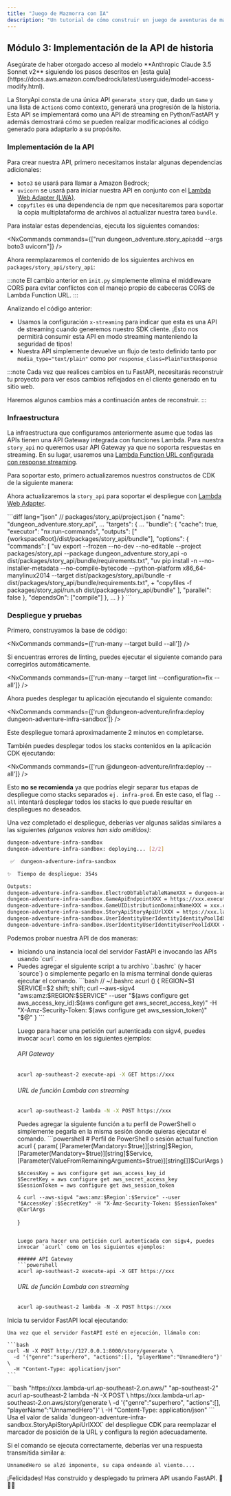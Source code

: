 ```yaml
---
title: "Juego de Mazmorra con IA"
description: "Un tutorial de cómo construir un juego de aventuras de mazmorra con IA usando el @aws/nx-plugin."
---
```






## Módulo 3: Implementación de la API de historia

<Aside type="caution">
Asegúrate de haber otorgado acceso al modelo **Anthropic Claude 3.5 Sonnet v2** siguiendo los pasos descritos en [esta guía](https://docs.aws.amazon.com/bedrock/latest/userguide/model-access-modify.html).
</Aside>

La StoryApi consta de una única API `generate_story` que, dado un `Game` y una lista de `Action`s como contexto, generará una progresión de la historia. Esta API se implementará como una API de streaming en Python/FastAPI y además demostrará cómo se pueden realizar modificaciones al código generado para adaptarlo a su propósito.

### Implementación de la API

Para crear nuestra API, primero necesitamos instalar algunas dependencias adicionales:

- `boto3` se usará para llamar a Amazon Bedrock;
- `uvicorn` se usará para iniciar nuestra API en conjunto con el [Lambda Web Adapter (LWA)](https://github.com/awslabs/aws-lambda-web-adapter).
- `copyfiles` es una dependencia de npm que necesitaremos para soportar la copia multiplataforma de archivos al actualizar nuestra tarea `bundle`.

Para instalar estas dependencias, ejecuta los siguientes comandos:

<NxCommands commands={["run dungeon_adventure.story_api:add --args boto3 uvicorn"]} />
<InstallCommand pkg="copyfiles" dev />

Ahora reemplazaremos el contenido de los siguientes archivos en `packages/story_api/story_api`:

<Tabs>
<TabItem label="main.py">
<E2ECode path="dungeon-adventure/3/main.py.template" lang="python" />
</TabItem>
<TabItem label="init.py">
<E2ECode path="dungeon-adventure/3/init.py.template" lang="python" />

:::note
El cambio anterior en `init.py` simplemente elimina el middleware CORS para evitar conflictos con el manejo propio de cabeceras CORS de Lambda Function URL.
:::

</TabItem>
</Tabs>

Analizando el código anterior:

- Usamos la configuración `x-streaming` para indicar que esta es una API de streaming cuando generemos nuestro SDK cliente. ¡Esto nos permitirá consumir esta API en modo streaming manteniendo la seguridad de tipos!
- Nuestra API simplemente devuelve un flujo de texto definido tanto por `media_type="text/plain"` como por `response_class=PlainTextResponse`

:::note
Cada vez que realices cambios en tu FastAPI, necesitarás reconstruir tu proyecto para ver esos cambios reflejados en el cliente generado en tu sitio web.

Haremos algunos cambios más a continuación antes de reconstruir.
:::

### Infraestructura

La <Link path="get_started/tutorials/dungeon-game/1#game-ui-infrastructure">infraestructura que configuramos anteriormente</Link> asume que todas las APIs tienen una API Gateway integrada con funciones Lambda. Para nuestra `story_api` no queremos usar API Gateway ya que no soporta respuestas en streaming. En su lugar, usaremos una [Lambda Function URL configurada con response streaming](https://docs.aws.amazon.com/lambda/latest/dg/configuration-response-streaming.html).

Para soportar esto, primero actualizaremos nuestros constructos de CDK de la siguiente manera:

<Tabs>
<TabItem label="story-api.ts">
<E2ECode path="dungeon-adventure/3/story-api.ts.template" lang="typescript" />
</TabItem>
<TabItem label="application-stack.ts">
<E2EDiff before="dungeon-adventure/2/stacks/application-stack.ts.template" after="dungeon-adventure/3/application-stack.ts.template" lang="typescript" />
</TabItem>
</Tabs>

Ahora actualizaremos la `story_api` para soportar el despliegue con [Lambda Web Adapter](https://github.com/awslabs/aws-lambda-web-adapter).

<Tabs>
<TabItem label="run.sh">
<E2ECode path="dungeon-adventure/3/run.sh.template" lang="bash" />
</TabItem>
<TabItem label="project.json">
```diff lang="json"
// packages/story_api/project.json
{
  "name": "dungeon_adventure.story_api",
  ...
  "targets": {
    ...
    "bundle": {
      "cache": true,
      "executor": "nx:run-commands",
      "outputs": ["{workspaceRoot}/dist/packages/story_api/bundle"],
      "options": {
        "commands": [
          "uv export --frozen --no-dev --no-editable --project packages/story_api --package dungeon_adventure.story_api -o dist/packages/story_api/bundle/requirements.txt",
          "uv pip install -n --no-installer-metadata --no-compile-bytecode --python-platform x86_64-manylinux2014 --target dist/packages/story_api/bundle -r dist/packages/story_api/bundle/requirements.txt",
+          "copyfiles -f packages/story_api/run.sh dist/packages/story_api/bundle"
        ],
        "parallel": false
      },
      "dependsOn": ["compile"]
    },
    ...
  }
}
```
</TabItem>
</Tabs>

### Despliegue y pruebas

Primero, construyamos la base de código:

<NxCommands commands={['run-many --target build --all']} />

<Aside type="tip">
Si encuentras errores de linting, puedes ejecutar el siguiente comando para corregirlos automáticamente.

<NxCommands commands={['run-many --target lint --configuration=fix --all']} />
</Aside>

Ahora puedes desplegar tu aplicación ejecutando el siguiente comando:

<NxCommands commands={['run @dungeon-adventure/infra:deploy dungeon-adventure-infra-sandbox']} />

Este despliegue tomará aproximadamente 2 minutos en completarse.

<Drawer title="Comando de despliegue" trigger="También puedes desplegar todos los stacks a la vez. Haz clic aquí para más detalles.">

También puedes desplegar todos los stacks contenidos en la aplicación CDK ejecutando:

<NxCommands commands={['run @dungeon-adventure/infra:deploy --all']} />

Esto **no se recomienda** ya que podrías elegir separar tus etapas de despliegue como stacks separados `ej. infra-prod`. En este caso, el flag `--all` intentará desplegar todos los stacks lo que puede resultar en despliegues no deseados.

</Drawer>

Una vez completado el despliegue, deberías ver algunas salidas similares a las siguientes _(algunos valores han sido omitidos)_:

```bash
dungeon-adventure-infra-sandbox
dungeon-adventure-infra-sandbox: deploying... [2/2]

 ✅  dungeon-adventure-infra-sandbox

✨  Tiempo de despliegue: 354s

Outputs:
dungeon-adventure-infra-sandbox.ElectroDbTableTableNameXXX = dungeon-adventure-infra-sandbox-ElectroDbTableXXX-YYY
dungeon-adventure-infra-sandbox.GameApiEndpointXXX = https://xxx.execute-api.region.amazonaws.com/prod/
dungeon-adventure-infra-sandbox.GameUIDistributionDomainNameXXX = xxx.cloudfront.net
dungeon-adventure-infra-sandbox.StoryApiStoryApiUrlXXX = https://xxx.lambda-url.ap-southeast-2.on.aws/
dungeon-adventure-infra-sandbox.UserIdentityUserIdentityIdentityPoolIdXXX = region:xxx
dungeon-adventure-infra-sandbox.UserIdentityUserIdentityUserPoolIdXXX = region_xxx
```

Podemos probar nuestra API de dos maneras:
<ul>
<li>Iniciando una instancia local del servidor FastAPI e invocando las APIs usando `curl`.</li>
<li>
<Drawer title="Curl con Sigv4 habilitado" trigger="Llamando a la API desplegada usando curl con Sigv4 directamente">

<Tabs>
  <TabItem label="Bash/Linux/macOS">
Puedes agregar el siguiente script a tu archivo `.bashrc` (y hacer `source`) o simplemente pegarlo en la misma terminal donde quieras ejecutar el comando.
```bash
// ~/.bashrc
acurl () {
    REGION=$1
    SERVICE=$2
    shift; shift;
    curl --aws-sigv4 "aws:amz:$REGION:$SERVICE" --user "$(aws configure get aws_access_key_id):$(aws configure get aws_secret_access_key)" -H "X-Amz-Security-Token: $(aws configure get aws_session_token)" "$@"
}
```

Luego para hacer una petición curl autenticada con sigv4, puedes invocar `acurl` como en los siguientes ejemplos:

###### API Gateway
```bash
acurl ap-southeast-2 execute-api -X GET https://xxx
```

###### URL de función Lambda con streaming
```bash
acurl ap-southeast-2 lambda -N -X POST https://xxx
```
  </TabItem>
  <TabItem label="Windows PowerShell">
Puedes agregar la siguiente función a tu perfil de PowerShell o simplemente pegarla en la misma sesión donde quieras ejecutar el comando.
```powershell
# Perfil de PowerShell o sesión actual
function acurl {
    param(
        [Parameter(Mandatory=$true)][string]$Region,
        [Parameter(Mandatory=$true)][string]$Service,
        [Parameter(ValueFromRemainingArguments=$true)][string[]]$CurlArgs
    )

    $AccessKey = aws configure get aws_access_key_id
    $SecretKey = aws configure get aws_secret_access_key
    $SessionToken = aws configure get aws_session_token

    & curl --aws-sigv4 "aws:amz:$Region`:$Service" --user "$AccessKey`:$SecretKey" -H "X-Amz-Security-Token: $SessionToken" @CurlArgs
}
```

Luego para hacer una petición curl autenticada con sigv4, puedes invocar `acurl` como en los siguientes ejemplos:

###### API Gateway
```powershell
acurl ap-southeast-2 execute-api -X GET https://xxx
```

###### URL de función Lambda con streaming
```powershell
acurl ap-southeast-2 lambda -N -X POST https://xxx
```
  </TabItem>
</Tabs>

</Drawer>
</li>
</ul>

<Tabs>
  <TabItem label="Local">
  Inicia tu servidor FastAPI local ejecutando:
    <NxCommands commands={["run dungeon_adventure.story_api:serve"]} />

    Una vez que el servidor FastAPI esté en ejecución, llámalo con:
    
    ```bash
    curl -N -X POST http://127.0.0.1:8000/story/generate \
      -d '{"genre":"superhero", "actions":[], "playerName":"UnnamedHero"}' \
      -H "Content-Type: application/json"
    ```
  </TabItem>
  <TabItem label="Desplegado">
```bash "https://xxx.lambda-url.ap-southeast-2.on.aws/" "ap-southeast-2"
acurl ap-southeast-2 lambda -N -X POST \
  https://xxx.lambda-url.ap-southeast-2.on.aws/story/generate \
  -d '{"genre":"superhero", "actions":[], "playerName":"UnnamedHero"}' \
  -H "Content-Type: application/json"
```
    <Aside type="caution">
    Usa el valor de salida `dungeon-adventure-infra-sandbox.StoryApiStoryApiUrlXXX` del despliegue CDK para reemplazar el marcador de posición de la URL y configura la región adecuadamente.
    </Aside>
  </TabItem>
</Tabs>

Si el comando se ejecuta correctamente, deberías ver una respuesta transmitida similar a:

```
UnnamedHero se alzó imponente, su capa ondeando al viento....
```

¡Felicidades! Has construido y desplegado tu primera API usando FastAPI. 🎉🎉🎉